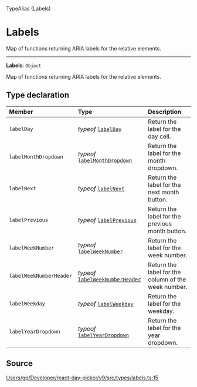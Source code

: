<SectionTitle>TypeAlias (Labels)</SectionTitle>

# Labels

<Description>
Map of functions returning ARIA labels for the relative elements.
</Description>

---

<a id="undefined" name="undefined"></a>

<SignatureMemberIdentifier>**Labels**: `Object`</SignatureMemberIdentifier>

Map of functions returning ARIA labels for the relative elements.

## Type declaration

| Member | Type | Description |
| :------ | :------ | :------ |
| `labelDay` | *typeof* [`labelDay`](/api/next/functions/labelDay.md) | Return the label for the day cell. |
| `labelMonthDropdown` | *typeof* [`labelMonthDropdown`](/api/next/functions/labelMonthDropdown.md) | Return the label for the month dropdown. |
| `labelNext` | *typeof* [`labelNext`](/api/next/functions/labelNext.md) | Return the label for the next month button. |
| `labelPrevious` | *typeof* [`labelPrevious`](/api/next/functions/labelPrevious.md) | Return the label for the previous month button. |
| `labelWeekNumber` | *typeof* [`labelWeekNumber`](/api/next/functions/labelWeekNumber.md) | Return the label for the week number. |
| `labelWeekNumberHeader` | *typeof* [`labelWeekNumberHeader`](/api/next/functions/labelWeekNumberHeader.md) | Return the label for the column of the week number. |
| `labelWeekday` | *typeof* [`labelWeekday`](/api/next/functions/labelWeekday.md) | Return the label for the weekday. |
| `labelYearDropdown` | *typeof* [`labelYearDropdown`](/api/next/functions/labelYearDropdown.md) | Return the label for the year dropdown. |

## Source

[Users/gp/Developer/react-day-picker/v9/src/types/labels.ts:15](https://github.com/gpbl/react-day-picker/blob/next/src/types/labels.ts#L15)
